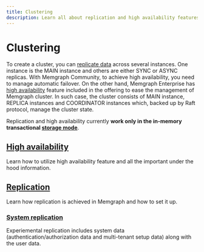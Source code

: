 ```yaml
---
title: Clustering
description: Learn all about replication and high availability features in Memgraph.
---
```


# Clustering

To create a cluster, you can [replicate data](/clustering/replication) across
several instances. One instance is the MAIN instance and others are either SYNC
or ASYNC replicas. With Memgraph Community, to achieve high availability, you
need to manage automatic failover. On the other hand, Memgraph Enterprise has
[high availability](/clustering/high-availability) feature included in the
offering to ease the management of Memgraph cluster. In such case, the cluster
consists of MAIN instance, REPLICA instances and COORDINATOR instances which,
backed up by Raft protocol, manage the cluster state. 

Replication and high availability currently **work only in the in-memory
transactional [storage mode](/fundamentals/storage-memory-usage)**.


## [High availability](/clustering/high-availability)

Learn how to utilize high availability feature and all the important under the hood information.

## [Replication](/clustering/replication) 

Learn how replication is achieved in Memgraph and how to set it up.

### [System replication](/clustering/replication/system-replication)

Experiemental replication includes system data (authentication/authorization
data and multi-tenant setup data) along with the user data.

